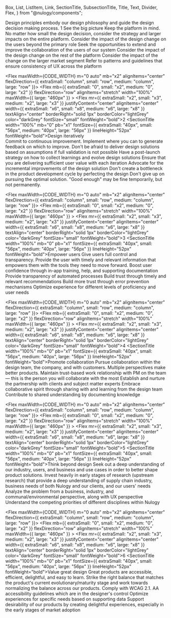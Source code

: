   Box,
  List,
  ListItem,
  Link,
  SectionTitle,
  SubsectionTitle,
  Title,
  Text,
  Divider,
  Flex,
} from "@nulogy/components";

<Box m="0 auto" mb="x8" maxWidth={CODE_WIDTH}>
    <Title>Design principles</Title>
    <Text fontSize="24px" mb="x4">Design principles embody our design philosophy and guide the design decision making process.</Text>
</Box>
<Flex maxWidth={CODE_WIDTH} m="0 auto" mb="x2" alignItems="center" flexDirection={{ extraSmall: "column", small: "row", medium: "column", large: "row" }}>
    <Flex mb={{ extraSmall: "0", small: "x2", medium: "0", large: "x2" }} flexDirection="row" alignItems="stretch" width="100%" maxWidth={{ large: "460px" }} >
        <Flex mr={{ extraSmall: "x2", small: "x3", medium: "x2", large: "x3" }} justifyContent="center" alignItems="center" width={{ extraSmall: "x6", small: "x8", medium: "x6", large: "x8" }} textAlign="center" borderRight="solid 1px" borderColor="lightGrey" color="darkGrey" fontSize="small" fontWeight="bold">1</Flex>
        <SectionTitle width="100%" mb="0" pb="x1" fontSize={{ extraSmall: "40px", small: "56px", medium: "40px", large: "56px" }} lineHeight="52px" fontWeight="bold">See the big picture</SectionTitle>
    </Flex>
    <Box width="100%">
        <Text mr="x8" mb="x4" ml="x8">Keep the platform in mind. No matter how small the design decision, consider the strategy and larger impacts on the entire platform.</Text>
        <List mr="x8" mb="x6" ml="x5" fontSize="small">
            <ListItem>Consider the impact of the design change on the users beyond the primary role</ListItem>
            <ListItem>Seek the opportunities to extend and improve the collaboration of the users of our system</ListItem>
            <ListItem>Consider the impact of the design change on the rest of the platform</ListItem>
            <ListItem>Consider the impact of the change on the larger market segment</ListItem>
            <ListItem>Refer to patterns and guidelines that ensure consistency of UX across the platform</ListItem>
        </List>
    </Box>
</Flex>
<Divider mb="x6" maxWidth={CODE_WIDTH} />

<Flex maxWidth={CODE_WIDTH} m="0 auto" mb="x2" alignItems="center" flexDirection={{ extraSmall: "column", small: "row", medium: "column", large: "row" }}>
    <Flex mb={{ extraSmall: "0", small: "x2", medium: "0", large: "x2" }} flexDirection="row" alignItems="stretch" width="100%" maxWidth={{ large: "460px" }} >
        <Flex mr={{ extraSmall: "x2", small: "x3", medium: "x2", large: "x3" }} justifyContent="center" alignItems="center" width={{ extraSmall: "x6", small: "x8", medium: "x6", large: "x8" }} textAlign="center" borderRight="solid 1px" borderColor="lightGrey" color="darkGrey" fontSize="small" fontWeight="bold">2</Flex>
        <SectionTitle width="100%" mb="0" pb="x1" fontSize={{ extraSmall: "40px", small: "56px", medium: "40px", large: "56px" }} lineHeight="52px" fontWeight="bold">Design iteratively</SectionTitle>
    </Flex>
    <Box width="100%">        
        <Text mr="x8" mb="x4" ml="x8">Commit to continuous improvement. Implement where you can to generate feedback on which to improve.</Text>
        <List mr="x8" mb="x6" ml="x5" fontSize="small">
            <ListItem>Don't be afraid to deliver design solutions based on assumptions if full validation is not possible</ListItem>
            <ListItem>Have a post-launch strategy on how to collect learnings and evolve design solutions</ListItem>
            <ListItem>Ensure that you are delivering sufficient user value with each iteration</ListItem>
            <ListItem>Advocate for the incremental improvements of the design solution</ListItem>
            <ListItem>Don't create a bottleneck in the product development cycle by perfecting the design</ListItem>
            <ListItem>Don't give up on pursuing the optimal solution. "Good enough" may be fine temporarily, but not permanently.</ListItem>
        </List>
    </Box>
</Flex>
<Divider mb="x6" maxWidth={CODE_WIDTH} />

<Flex maxWidth={CODE_WIDTH} m="0 auto" mb="x2" alignItems="center" flexDirection={{ extraSmall: "column", small: "row", medium: "column", large: "row" }}>
    <Flex mb={{ extraSmall: "0", small: "x2", medium: "0", large: "x2" }} flexDirection="row" alignItems="stretch" width="100%" maxWidth={{ large: "460px" }} >
        <Flex mr={{ extraSmall: "x2", small: "x3", medium: "x2", large: "x3" }} justifyContent="center" alignItems="center" width={{ extraSmall: "x6", small: "x8", medium: "x6", large: "x8" }} textAlign="center" borderRight="solid 1px" borderColor="lightGrey" color="darkGrey" fontSize="small" fontWeight="bold">3</Flex>
        <SectionTitle width="100%" mb="0" pb="x1" fontSize={{ extraSmall: "40px", small: "56px", medium: "40px", large: "56px" }} lineHeight="52px" fontWeight="bold">Empower users</SectionTitle>
    </Flex>
    <Box width="100%">
        <Text mr="x8" mb="x4" ml="x8">Give users full control and transparency. Provide the user with timely and relevant information that empowers them with the tools they need to move forward.</Text>
        <List mr="x8" mb="x6" ml="x5" fontSize="small">
            <ListItem>Boost user confidence through in-app training, help, and supporting documentation</ListItem>
            <ListItem>Provide transparency of automated processes</ListItem>
            <ListItem>Build trust through timely and relevant recommendations</ListItem>
            <ListItem>Build more trust through error prevention mechanisms</ListItem>
            <ListItem>Optimize experience for different levels of proficiency and user needs</ListItem>
        </List>
    </Box>
</Flex>
<Divider mb="x6" maxWidth={CODE_WIDTH} />

<Flex maxWidth={CODE_WIDTH} m="0 auto" mb="x2" alignItems="center" flexDirection={{ extraSmall: "column", small: "row", medium: "column", large: "row" }}>
    <Flex mb={{ extraSmall: "0", small: "x2", medium: "0", large: "x2" }} flexDirection="row" alignItems="stretch" width="100%" maxWidth={{ large: "460px" }} >
        <Flex mr={{ extraSmall: "x2", small: "x3", medium: "x2", large: "x3" }} justifyContent="center" alignItems="center" width={{ extraSmall: "x6", small: "x8", medium: "x6", large: "x8" }} textAlign="center" borderRight="solid 1px" borderColor="lightGrey" color="darkGrey" fontSize="small" fontWeight="bold">4</Flex>
        <SectionTitle width="100%" mb="0" pb="x1" fontSize={{ extraSmall: "40px", small: "56px", medium: "40px", large: "56px" }} lineHeight="52px" fontWeight="bold">Promote collaboration</SectionTitle>
    </Flex>
    <Box width="100%">
        <Text mr="x8" mb="x4" ml="x8">Pursue collaboration within the design team, the company, and with customers. Multiple perspectives make better products.</Text>
        <List mr="x8" mb="x6" ml="x5" fontSize="small">
            <ListItem>Maintain trust-based work relationship with PM on the team &mdash; this is the person you will collaborate with the most</ListItem>
            <ListItem>Establish and nurture the partnership with clients and subject matter experts</ListItem>
            <ListItem>Embrace collaborative spirit through sharing with and learning from the design team</ListItem>
            <ListItem>Contribute to shared understanding by documenting knowledge</ListItem>
        </List>
    </Box>
</Flex>
<Divider mb="x6" maxWidth={CODE_WIDTH} />

<Flex maxWidth={CODE_WIDTH} m="0 auto" mb="x2" alignItems="center" flexDirection={{ extraSmall: "column", small: "row", medium: "column", large: "row" }}>
    <Flex mb={{ extraSmall: "0", small: "x2", medium: "0", large: "x2" }} flexDirection="row" alignItems="stretch" width="100%" maxWidth={{ large: "460px" }} >
        <Flex mr={{ extraSmall: "x2", small: "x3", medium: "x2", large: "x3" }} justifyContent="center" alignItems="center" width={{ extraSmall: "x6", small: "x8", medium: "x6", large: "x8" }} textAlign="center" borderRight="solid 1px" borderColor="lightGrey" color="darkGrey" fontSize="small" fontWeight="bold">5</Flex>
        <SectionTitle width="100%" mb="0" pb="x1" fontSize={{ extraSmall: "40px", small: "56px", medium: "40px", large: "56px" }} lineHeight="52px" fontWeight="bold">Think beyond design</SectionTitle>
    </Flex>
    <Box width="100%">
        <Text mr="x8" mb="x4" ml="x8">Seek out a deep understanding of our industry, users, and business and use cases in order to better shape product solutions.</Text>
        <List mr="x8" mb="x6" ml="x5" fontSize="small">
            <ListItem>Invest heavily in early stages of research (upstream research) that provide a deep understanding of supply chain industry, business needs of both Nulogy and our clients, and our users' needs</ListItem>
            <ListItem>Analyze the problem from a business, industry, and communal/environmental perspective, along with UX perspective</ListItem>
            <ListItem>Understand the competing priorities of different disciplines within Nulogy</ListItem>
        </List>
    </Box>
</Flex>
<Divider mb="x6" maxWidth={CODE_WIDTH} />

<Flex maxWidth={CODE_WIDTH} m="0 auto" mb="x2" alignItems="center" flexDirection={{ extraSmall: "column", small: "row", medium: "column", large: "row" }}>
    <Flex mb={{ extraSmall: "0", small: "x2", medium: "0", large: "x2" }} flexDirection="row" alignItems="stretch" width="100%" maxWidth={{ large: "460px" }} >
        <Flex mr={{ extraSmall: "x2", small: "x3", medium: "x2", large: "x3" }} justifyContent="center" alignItems="center" width={{ extraSmall: "x6", small: "x8", medium: "x6", large: "x8" }} textAlign="center" borderRight="solid 1px" borderColor="lightGrey" color="darkGrey" fontSize="small" fontWeight="bold">6</Flex>
        <SectionTitle width="100%" mb="0" pb="x1" fontSize={{ extraSmall: "40px", small: "56px", medium: "40px", large: "56px" }} lineHeight="52px" fontWeight="bold">Value great design</SectionTitle>
    </Flex>
    <Box width="100%">
        <Text mr="x8" mb="x4" ml="x8">Great products are accessible, efficient, delightful, and easy to learn. Strike the right balance that matches the product's current evolutionary/maturity stage and work towards normalizing the balance across our products.</Text>
        <List mr="x8" mb="x6" ml="x5" fontSize="small">
            <ListItem>Comply with WCAG 2.1. AA accessibility guidelines which are in the designer's control</ListItem>
            <ListItem>Optimize experiences for specific needs based on supporting data</ListItem>
            <ListItem>Support desirability of our products by creating delightful experiences, especially in the early stages of market adoption</ListItem>
        </List>
    </Box>
</Flex>
